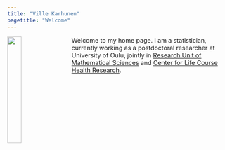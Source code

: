 ```yaml
---
title: "Ville Karhunen"
pagetitle: "Welcome"
---
```


<!--
rmarkdown::render_site()
-->

<img src="figures/img1.jpg" style="width:25%; margin-right: 20px" align="left">

Welcome to my home page.
I am a statistician, currently working as a postdoctoral researcher at University of Oulu, jointly in [Research Unit of Mathematical Sciences](https://www.oulu.fi/mathematics/) and [Center for Life Course Health Research](https://www.oulu.fi/medicine/elite).

